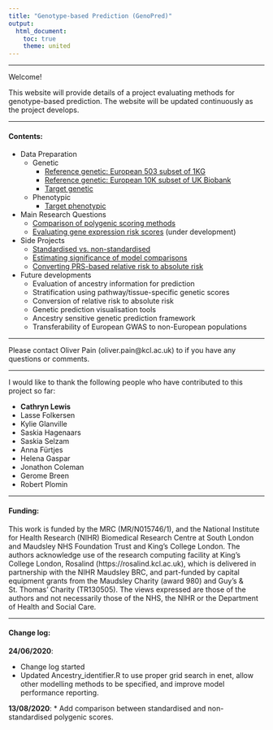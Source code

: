 ```yaml
---
title: "Genotype-based Prediction (GenoPred)"
output: 
  html_document:
    toc: true
    theme: united
---
```


***

Welcome!

This website will provide details of a project evaluating methods for genotype-based prediction. The website will be updated continuously as the project develops.

***

#### Contents:

* Data Preparation
  * Genetic
    * [Reference genetic: European 503 subset of 1KG](https://opain.github.io/GenoPred/Pipeline_prep.html)
    * [Reference genetic: European 10K subset of UK Biobank](https://opain.github.io/GenoPred/Pipeline_prep_withUKBB_ref.html)
    * [Target genetic](https://opain.github.io/GenoPred/Genotype-based_scoring_in_target_samples.html)
  * Phenotypic
    * [Target phenotypic](https://opain.github.io/GenoPred/Target_sample_phenotype_prep.html)
    
* Main Research Questions
  * [Comparison of polygenic scoring methods](https://opain.github.io/GenoPred/Determine_optimal_polygenic_scoring_approach.html)
  * [Evaluating gene expression risk scores](https://opain.github.io/GenoPred/Functionally_informed_prediction.html) (under development)

* Side Projects 
  * [Standardised vs. non-standardised](https://opain.github.io/GenoPred/standardised_vs_nonstandarised.html)
  * [Estimating significance of model comparisons](https://opain.github.io/GenoPred/Z-test_vs_ANOVA_V2.html)
  * [Converting PRS-based relative risk to absolute risk](https://opain.github.io/GenoPred/PRS_relative_risk_experiment.html)
  
* Future developments
  * Evaluation of ancestry information for prediction
  * Stratification using pathway/tissue-specific genetic scores
  * Conversion of relative risk to absolute risk
  * Genetic prediction visualisation tools
  * Ancestry sensitive genetic prediction framework
  * Transferability of European GWAS to non-European populations

***

Please contact Oliver Pain (oliver.pain@kcl.ac.uk) to if you have any questions or comments.

***

I would like to thank the following people who have contributed to this project so far:

* **Cathryn Lewis**
* Lasse Folkersen
* Kylie Glanville
* Saskia Hagenaars
* Saskia Selzam
* Anna F&uuml;rtjes
* Helena Gaspar
* Jonathon Coleman
* Gerome Breen
* Robert Plomin

***

#### Funding:

This work is funded by the MRC (MR/N015746/1), and the National Institute for Health Research (NIHR) Biomedical Research Centre at South London and Maudsley NHS Foundation Trust and King’s College London. The authors acknowledge use of the research computing facility at King’s College London, Rosalind (https://rosalind.kcl.ac.uk), which is delivered in partnership with the NIHR Maudsley BRC, and part-funded by capital equipment grants from the Maudsley Charity (award 980) and Guy’s & St. Thomas’ Charity (TR130505). The views expressed are those of the authors and not necessarily those of the NHS, the NIHR or the Department of Health and Social Care. 

***

#### Change log:

**24/06/2020**:

* Change log started
* Updated Ancestry_identifier.R to use proper grid search in enet, allow other modelling methods to be specified, and improve model performance reporting.

**13/08/2020**:
* Add comparison between standardised and non-standardised polygenic scores.

